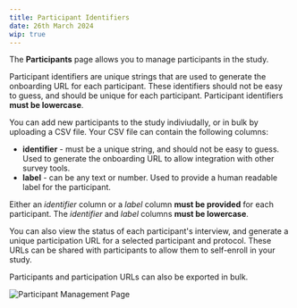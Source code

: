 ```yaml
---
title: Participant Identifiers
date: 26th March 2024
wip: true
---
```


The **Participants** page allows you to manage participants in the study.


<KeyConcept title="Participant Identifiers">

Participant identifiers are unique strings that are used to generate the onboarding URL for each participant. These identifiers should not be easy to guess, and should be unique for each participant. Participant identifiers **must be lowercase**.

</KeyConcept>

<KeyConcept title="Adding Participants">

You can add new participants to the study indiviudally, or in bulk by uploading a CSV file. Your CSV file can contain the following columns:

- **identifier** - must be a unique string, and should not be easy to guess. Used to generate the onboarding URL to allow integration with other survey tools.
- **label** - can be any text or number. Used to provide a human readable label for the participant.

Either an _identifier_ column or a _label_ column **must be provided** for each participant. The _identifier_ and _label_ columns **must be lowercase**.

</KeyConcept>

You can also view the status of each participant's interview, and generate a unique participation URL for a selected participant and protocol. These URLs can be shared with participants to allow them to self-enroll in your study.

Participants and participation URLs can also be exported in bulk.

![Participant Management Page](/assets/img/fresco-images/features/participants.png)


